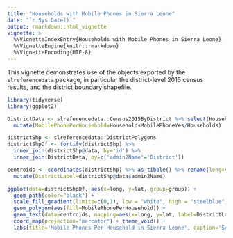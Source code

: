 ```yaml
---
title: "Households with Mobile Phones in Sierra Leone"
date: "`r Sys.Date()`"
output: rmarkdown::html_vignette
vignette: >
  %\VignetteIndexEntry{Households with Mobile Phones in Sierra Leone}
  %\VignetteEngine{knitr::rmarkdown}
  %\VignetteEncoding{UTF-8}
---
```


This vignette demonstrates use of the objects exported by the `slreferencedata` package, in particular the district-level 2015 census results, and the district boundary shapefile.

```r

library(tidyverse)
library(ggplot2)

DistrictData <- slreferencedata::Census2015ByDistrict %>% select(Households, HouseholdsMobilePhoneYes, District) %>%
  mutate(MobilePhonePerHousehold=HouseholdsMobilePhoneYes/Households)

districtShp <- slreferencedata::DistrictPolygons
districtShpDf <- fortify(districtShp) %>%
  inner_join(districtShp@data, by='id') %>%
  inner_join(DistrictData, by=c('admin2Name'='District'))

centroids <- coordinates(districtShp) %>% as_tibble() %>% rename(long=V1, lat=V2) %>%
  mutate(DistrictLabel=districtShp@data$admin2Name)

ggplot(data=districtShpDf, aes(x=long, y=lat, group=group)) +
  geom_path(color="black") +
  scale_fill_gradient(limits=c(0,1), low = "white", high = "steelblue", na.value = "grey90", guide = "colourbar") +
  geom_polygon(aes(fill=MobilePhonePerHousehold)) +
  geom_text(data=centroids, mapping=aes(x=long, y=lat, label=DistrictLabel), inherit.aes=FALSE, size=2.5) +
  coord_map(projection="mercator") + theme_void() +
  labs(title='Mobile Phones Per Household in Sierra Leone', caption='Source: 2015 Census of Population and Housing', fill=NULL)

```
